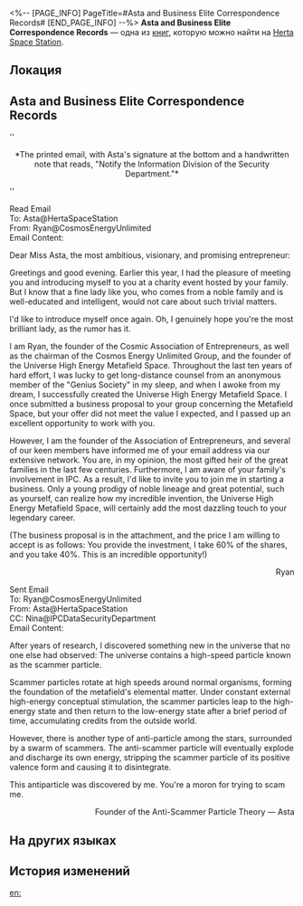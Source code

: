 <%-- [PAGE_INFO]
PageTitle=#Asta and Business Elite Correspondence Records#
[END_PAGE_INFO] --%>
{{Дополнить}}
{{Книга Инфобокс
|id           = 084
|partIds      = 190208
|Название     = 
|Изображение  = Записи с КСГ.png
|Мир          = Herta Space Station
|Томов        = 1
|Автор        = <!--нужно добавить-->
|Описание     = A copy of Asta's email correspondence with the "business elite" who created "Universe's High Energy Metafield Space."
|Том1         = {{tx}}
|Источник1    = {{tx|Отсутствует источник}}
|Персонажи    = 
|Фракции      = Genius Society; Interastral Peace Corporation
}}
'''Asta and Business Elite Correspondence Records''' — одна из [[Книги|книг]], которую можно найти на [[Herta Space Station]].

==Локация==
{{Отметка карты|<!--название карты-->|<!--id отметки-->}}

==Asta and Business Elite Correspondence Records==
''<div align="center">*The printed email, with Asta's signature at the bottom and a handwritten note that reads, "Notify the Information Division of the Security Department."*</div>''

Read Email<br />
To: Asta@HertaSpaceStation<br />
From: Ryan@CosmosEnergyUnlimited<br />
Email Content:

Dear Miss Asta, the most ambitious, visionary, and promising entrepreneur:

Greetings and good evening. Earlier this year, I had the pleasure of meeting you and introducing myself to you at a charity event hosted by your family. But I know that a fine lady like you, who comes from a noble family and is well-educated and intelligent, would not care about such trivial matters.

I'd like to introduce myself once again. Oh, I genuinely hope you're the most brilliant lady, as the rumor has it.

I am Ryan, the founder of the Cosmic Association of Entrepreneurs, as well as the chairman of the Cosmos Energy Unlimited Group, and the founder of the Universe High Energy Metafield Space. Throughout the last ten years of hard effort, I was lucky to get long-distance counsel from an anonymous member of the "Genius Society" in my sleep, and when I awoke from my dream, I successfully created the Universe High Energy Metafield Space. I once submitted a business proposal to your group concerning the Metafield Space, but your offer did not meet the value I expected, and I passed up an excellent opportunity to work with you.

However, I am the founder of the Association of Entrepreneurs, and several of our keen members have informed me of your email address via our extensive network. You are, in my opinion, the most gifted heir of the great families in the last few centuries. Furthermore, I am aware of your family's involvement in IPC. As a result, I'd like to invite you to join me in starting a business. Only a young prodigy of noble lineage and great potential, such as yourself, can realize how my incredible invention, the Universe High Energy Metafield Space, will certainly add the most dazzling touch to your legendary career.

(The business proposal is in the attachment, and the price I am willing to accept is as follows: You provide the investment, I take 60% of the shares, and you take 40%. This is an incredible opportunity!)<br /><div align="right">Ryan</div>

Sent Email<br />
To: Ryan@CosmosEnergyUnlimited<br />
From: Asta@HertaSpaceStation<br />
CC: Nina@IPCDataSecurityDepartment<br />
Email Content:

After years of research, I discovered something new in the universe that no one else had observed: The universe contains a high-speed particle known as the scammer particle.

Scammer particles rotate at high speeds around normal organisms, forming the foundation of the metafield's elemental matter. Under constant external high-energy conceptual stimulation, the scammer particles leap to the high-energy state and then return to the low-energy state after a brief period of time, accumulating credits from the outside world.

However, there is another type of anti-particle among the stars, surrounded by a swarm of scammers. The anti-scammer particle will eventually explode and discharge its own energy, stripping the scammer particle of its positive valence form and causing it to disintegrate.

This antiparticle was discovered by me. You're a moron for trying to scam me.

<div align="right">Founder of the Anti-Scammer Particle Theory &mdash; Asta</div>

==На других языках==
{{На других языках
|en   = Asta and Business Elite Correspondence Records
|zhs  = 艾丝妲与「商业精英」的往来邮件副本
|zht  = 艾絲妲與「商業菁英」的往來郵件副本
|ja   = アスターと「ビジネスエリート」のやり取りメールの副本
|ko   = 아스타와 「비즈니스 엘리트」가 주고받은 메일 사본
|es   = Copia de la correspondencia entre Asta y la "élite empresarial"
|fr   = Historique de correspondance commerciale d'élite d'Asta
|ru   = Копия переписки Асты и торговой элиты
|th   = สำเนาจดหมายโต้ตอบกันระหว่าง Asta และ "Business Elite"
|vi   = Bản Sao Thư Từ Qua Lại Giữa Asta Và "Doanh Nhân Ưu Tú"
|de   = Kopie der Korrespondenz zwischen Asta und der Geschäftselite
|id   = Catatan Korespondensi Asta dengan "Business Elite"
|pt   = Registros de Correspondência do Comércio de Elite e de Asta
}}

==История изменений==
{{История изменений|3.5}}

[[en:]]